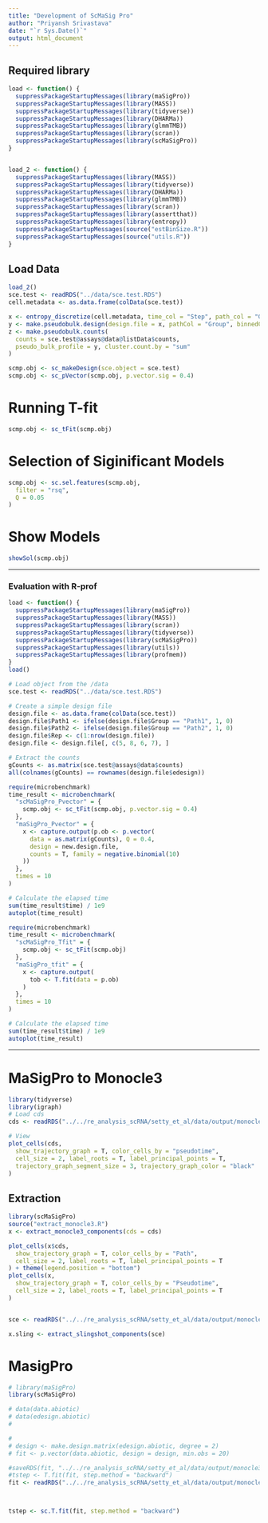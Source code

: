```yaml
---
title: "Development of ScMaSig Pro"
author: "Priyansh Srivastava"
date: "`r Sys.Date()`"
output: html_document
---
```


## Required library
```r
load <- function() {
  suppressPackageStartupMessages(library(maSigPro))
  suppressPackageStartupMessages(library(MASS))
  suppressPackageStartupMessages(library(tidyverse))
  suppressPackageStartupMessages(library(DHARMa))
  suppressPackageStartupMessages(library(glmmTMB))
  suppressPackageStartupMessages(library(scran))
  suppressPackageStartupMessages(library(scMaSigPro))
}


load_2 <- function() {
  suppressPackageStartupMessages(library(MASS))
  suppressPackageStartupMessages(library(tidyverse))
  suppressPackageStartupMessages(library(DHARMa))
  suppressPackageStartupMessages(library(glmmTMB))
  suppressPackageStartupMessages(library(scran))
  suppressPackageStartupMessages(library(assertthat))
  suppressPackageStartupMessages(library(entropy))
  suppressPackageStartupMessages(source("estBinSize.R"))
  suppressPackageStartupMessages(source("utils.R"))
}
```

## Load Data
```r
load_2()
sce.test <- readRDS("../data/sce.test.RDS")
cell.metadata <- as.data.frame(colData(sce.test))

x <- entropy_discretize(cell.metadata, time_col = "Step", path_col = "Group")
y <- make.pseudobulk.design(design.file = x, pathCol = "Group", binnedCol = "binnedTime")
z <- make.pseudobulk.counts(
  counts = sce.test@assays@data@listData$counts,
  pseudo_bulk_profile = y, cluster.count.by = "sum"
)

scmp.obj <- sc_makeDesign(sce.object = sce.test)
scmp.obj <- sc_pVector(scmp.obj, p.vector.sig = 0.4)
```

# Running T-fit
```r
scmp.obj <- sc_tFit(scmp.obj)
```

# Selection of Siginificant Models
```r
scmp.obj <- sc.sel.features(scmp.obj,
  filter = "rsq",
  Q = 0.05
)
```

# Show Models
```r
showSol(scmp.obj)
```

---

### Evaluation with R-prof

```r
load <- function() {
  suppressPackageStartupMessages(library(maSigPro))
  suppressPackageStartupMessages(library(MASS))
  suppressPackageStartupMessages(library(scran))
  suppressPackageStartupMessages(library(tidyverse))
  suppressPackageStartupMessages(library(scMaSigPro))
  suppressPackageStartupMessages(library(utils))
  suppressPackageStartupMessages(library(profmem))
}
load()

# Load object from the /data
sce.test <- readRDS("../data/sce.test.RDS")

# Create a simple design file
design.file <- as.data.frame(colData(sce.test))
design.file$Path1 <- ifelse(design.file$Group == "Path1", 1, 0)
design.file$Path2 <- ifelse(design.file$Group == "Path2", 1, 0)
design.file$Rep <- c(1:nrow(design.file))
design.file <- design.file[, c(5, 8, 6, 7), ]

# Extract the counts
gCounts <- as.matrix(sce.test@assays@data$counts)
all(colnames(gCounts) == rownames(design.file$edesign))
```

```r
require(microbenchmark)
time_result <- microbenchmark(
  "scMaSigPro_Pvector" = {
    scmp.obj <- sc_tFit(scmp.obj, p.vector.sig = 0.4)
  },
  "maSigPro_Pvector" = {
    x <- capture.output(p.ob <- p.vector(
      data = as.matrix(gCounts), Q = 0.4,
      design = new.design.file,
      counts = T, family = negative.binomial(10)
    ))
  },
  times = 10
)

# Calculate the elapsed time
sum(time_result$time) / 1e9
autoplot(time_result)
```

```r
require(microbenchmark)
time_result <- microbenchmark(
  "scMaSigPro_Tfit" = {
    scmp.obj <- sc_tFit(scmp.obj)
  },
  "maSigPro_tfit" = {
    x <- capture.output(
      tob <- T.fit(data = p.ob)
    )
  },
  times = 10
)

# Calculate the elapsed time
sum(time_result$time) / 1e9
autoplot(time_result)
```

---

# MaSigPro to Monocle3
```r
library(tidyverse)
library(igraph)
# Load cds
cds <- readRDS("../../re_analysis_scRNA/setty_et_al/data/output/monocle3/Monocle3UMAPOB/rep1_m3_UMAP_OB.RDS")

# View
plot_cells(cds,
  show_trajectory_graph = T, color_cells_by = "pseudotime",
  cell_size = 2, label_roots = T, label_principal_points = T,
  trajectory_graph_segment_size = 3, trajectory_graph_color = "black"
)
```

## Extraction 
```r
library(scMaSigPro)
source("extract_monocle3.R")
x <- extract_monocle3_components(cds = cds)

plot_cells(x$cds,
  show_trajectory_graph = T, color_cells_by = "Path",
  cell_size = 2, label_roots = T, label_principal_points = T
) + theme(legend.position = "bottom")
plot_cells(x,
  show_trajectory_graph = T, color_cells_by = "Pseudotime",
  cell_size = 2, label_roots = T, label_principal_points = T
)


sce <- readRDS("../../re_analysis_scRNA/setty_et_al/data/output/monocle3/Monocle3UMAPOB/rep1_m3_UMAP_OB_Sling.RDS")

x.sling <- extract_slingshot_components(sce)
```


# MasigPro

```r
# library(maSigPro)
library(scMaSigPro)

# data(data.abiotic)
# data(edesign.abiotic)
# 

# 
# design <- make.design.matrix(edesign.abiotic, degree = 2)
# fit <- p.vector(data.abiotic, design = design, min.obs = 20)

#saveRDS(fit, "../../re_analysis_scRNA/setty_et_al/data/output/monocle3/Monocle3UMAPOB/fit.RDS")
#tstep <- T.fit(fit, step.method = "backward")
fit <- readRDS("../../re_analysis_scRNA/setty_et_al/data/output/monocle3/Monocle3UMAPOB/fit.RDS")



tstep <- sc.T.fit(fit, step.method = "backward")

```
